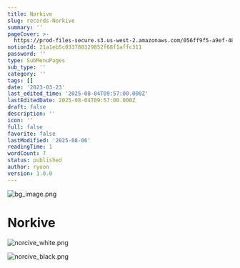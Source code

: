 ```yaml
---
title: Norkive
slug: records-Norkive
summary: ''
pageCover: >-
  https://prod-files-secure.s3.us-west-2.amazonaws.com/056ff9f5-a9ef-486f-8acb-9eef51d06a2d/55a37539-09f5-404b-b90d-d3c58374c693/bg_image.png?X-Amz-Algorithm=AWS4-HMAC-SHA256&X-Amz-Content-Sha256=UNSIGNED-PAYLOAD&X-Amz-Credential=ASIAZI2LB4666DJXNCDL%2F20250806%2Fus-west-2%2Fs3%2Faws4_request&X-Amz-Date=20250806T110203Z&X-Amz-Expires=3600&X-Amz-Security-Token=IQoJb3JpZ2luX2VjEDsaCXVzLXdlc3QtMiJHMEUCIQDnp0M9ZSWb7aLyq2SizShFAY%2BDbwTN44dY1oKO8u6pDgIgauGAlOU5dEbZ0Hy8HCbMI8WBS8TkLA9%2BJFWe2KMOT2gq%2FwMIdBAAGgw2Mzc0MjMxODM4MDUiDLb3Kn5J3VkXSkxOoircA1QbP%2BcbxCI67dWU5FnJdj%2B3sYr57WKcbEOlobF9FC8mtk6a8m4AmIUBjEUb0l57aLmIeMiO1mN%2FeGv3ISuH2Gx97cJ1LNVhZONHsXcJS%2Bk8g56ozVOzSZdZIQ9IXYyTiBCzCKlulXUylzqATnw6thMlv%2B4tqs%2FiRuYodZEWeY1NjhSfxuE%2Bd%2Bftjw2%2FGbGoHSgvcWnSnVC0gCFvJ3B8G0NQIPoX1pq25m%2Fs9wyIDKFDfITDszr3aNvIvQDn5vpD8GQKvb3l2n6j3qVh6RH%2BWepOmyk3u1VzPt279u%2B4jUMF%2Bhw4tO7BG0ScKLAM1ZvQjCovFAqdva94TaSun7rtMwfHNX6iCILxpXjWAaJ3QmttZwVppIlm%2BUiqB%2FQQ4K2aEHXHZQougPYZSywXgi6%2B9GIM0%2FjExGiG26S3o52iDCwZu1p3zzgS7dYSO0Rsjzaz0nv%2FPGw0Y81T0cXsChGZK1W5Pp5Lw88vF%2Fcp%2FS4L6Fq%2BL%2BhKgrRv6p74B61Z6ZTyWs1h7z13Y9QIov57EXTpCghJjPcQMlssoMWksWULX%2FcnwPUK5PqZyjNw92pfITGgT94FCb6TGLI176ND0fMa2vIqRA1L7jrCiZUvF9cuEIGVs3%2F1Z325r0QETOppMP%2FrzMQGOqUBNNv69GCMUJ%2B5gC3sij4%2BRS38GCSQQkeSErTGvfQ%2Fcrkr3YvoPPZcg5LvznKwuAcFU7eS64i6sivtPOK64zm%2FHJ2UFXlIwgP6YmynJBf%2F96pkMvLgdP%2FBuW5wMAMwErOqGrNyj34gBk8stObos1ANgwVkSy2072MEKCF4oa9fH%2FshC7EKkFj7hhp%2FM0Z%2FZGHV%2B%2BXkCyDl5vmVX2j%2FcbDAzcahO%2FUm&X-Amz-Signature=b39032ce6d0ede376efc8fa92d671f89bd4f67898a457b96b46b852e791cfe03&X-Amz-SignedHeaders=host&x-amz-checksum-mode=ENABLED&x-id=GetObject
notionId: 21a1eb5c033780329852f68f1affc311
password: ''
type: SubMenuPages
sub_type: ''
category: ''
tags: []
date: '2023-03-23'
last_edited_time: '2025-08-04T09:57:00.000Z'
lastEditedDate: 2025-08-04T09:57:00.000Z
draft: false
description: ''
icon: ''
full: false
favorite: false
lastModified: '2025-08-06'
readingTime: 1
wordCount: 7
status: published
author: ryoon
version: 1.0.0
---
```


![bg_image.png](https://prod-files-secure.s3.us-west-2.amazonaws.com/056ff9f5-a9ef-486f-8acb-9eef51d06a2d/e2f9c584-588c-4b3b-a275-4a207a16b839/bg_image.png?X-Amz-Algorithm=AWS4-HMAC-SHA256&X-Amz-Content-Sha256=UNSIGNED-PAYLOAD&X-Amz-Credential=ASIAZI2LB466XAUJHD44%2F20250806%2Fus-west-2%2Fs3%2Faws4_request&X-Amz-Date=20250806T110403Z&X-Amz-Expires=3600&X-Amz-Security-Token=IQoJb3JpZ2luX2VjEDsaCXVzLXdlc3QtMiJHMEUCIQC%2FBCGTsa%2Bh70BScaCEaBaj0bWIH1UhkeYSsY98gfBPpAIgLux%2B%2FRbYwGz6864PN%2BRuT4jbaKG80fovdtG0mmI1d5Qq%2FwMIdBAAGgw2Mzc0MjMxODM4MDUiDE1n8535iiAusHWs4ircAyhStYCfHkvY31la9OzT1glRGi33WOO0FBauh675y0dyNpdaC7LSASC%2Ffq7%2BUNcYmJaWQA8IA1m8StC0ZLSvZh4UiD9q6s0r4DMuutQnELOT9FrzgNrVXwZYPF%2FMBdzMp45q4cPQNMZpQaAtp%2ByjqneGSroe8CrtAES6%2F5xGO%2FelM1I3TZe6o6ezpU7%2FD34X8AGaRO1zl6kl%2FKS7ROz%2FabnUnXxj%2BZNOP9Ik6hW2mNovOMBF8%2BjnnblcUSRsJV4RiwoMwWYqxLFj2KvOXL3DZcXwJBrHg0btiMsSEZCHKqMOwW8cq3Au2ThQDTvqlcRQ2EQdLzg9STygI1UnKQ7CuSpFddBPmyq5ewYObRc8JLf5pGLKHui3zA0Yf7pxmMppCjyJnIIy4XZ8NZA10gmRJkJN5xhma6HFtKCRfhIjr2geq9cEs5cNvPuwPeb8Es1eq5PUMOrQ6gUnuMBwfdO0M8Uh%2BSTqXFKeW70rnTvXS1JkEEtH8Pyy74gxwAg6yeUBBiw0G2%2B4BUPipsQmexdi5Sp13%2BMF7PbbJCOUrIfhGFPXHnRjrIy3ViJs89Q3%2FAuZUf2%2BqRyAhsAajF%2BCWlybHE5m5Cd0gY1TbrM9n8k5%2FPzHGpim42Qd4TweL6BEMPzrzMQGOqUBFfIVg9R9wAlKUQ8qW8w7lRVRp9La9%2BQtOxCM2QwfFXjlEOZzFWxagO%2FazAdJ1UJccZ1KlY8w8%2FaCS2bOk1Vht0IT%2BpMvO9GC3dtST%2FxxInzxT1Nj955N9eRX2xRFS687kJTLioWXCaJmOg7B2KyJ6OOJvSDLeQfyzDC0CbhNQAuXFTcpr0QbkXA3tLWHvpykDehRJAGlTEYO9sdZctP0g0r6Nf0d&X-Amz-Signature=09efbc4fd4281b2db1d747d3e2310c1d2665eb94a6ac1af9312e9d29f7130376&X-Amz-SignedHeaders=host&x-amz-checksum-mode=ENABLED&x-id=GetObject)


# Norkive


![norcive_white.png](https://prod-files-secure.s3.us-west-2.amazonaws.com/056ff9f5-a9ef-486f-8acb-9eef51d06a2d/582bea11-8dc2-4dcb-be19-021bb116d2ac/norcive_white.png?X-Amz-Algorithm=AWS4-HMAC-SHA256&X-Amz-Content-Sha256=UNSIGNED-PAYLOAD&X-Amz-Credential=ASIAZI2LB466XAUJHD44%2F20250806%2Fus-west-2%2Fs3%2Faws4_request&X-Amz-Date=20250806T110403Z&X-Amz-Expires=3600&X-Amz-Security-Token=IQoJb3JpZ2luX2VjEDsaCXVzLXdlc3QtMiJHMEUCIQC%2FBCGTsa%2Bh70BScaCEaBaj0bWIH1UhkeYSsY98gfBPpAIgLux%2B%2FRbYwGz6864PN%2BRuT4jbaKG80fovdtG0mmI1d5Qq%2FwMIdBAAGgw2Mzc0MjMxODM4MDUiDE1n8535iiAusHWs4ircAyhStYCfHkvY31la9OzT1glRGi33WOO0FBauh675y0dyNpdaC7LSASC%2Ffq7%2BUNcYmJaWQA8IA1m8StC0ZLSvZh4UiD9q6s0r4DMuutQnELOT9FrzgNrVXwZYPF%2FMBdzMp45q4cPQNMZpQaAtp%2ByjqneGSroe8CrtAES6%2F5xGO%2FelM1I3TZe6o6ezpU7%2FD34X8AGaRO1zl6kl%2FKS7ROz%2FabnUnXxj%2BZNOP9Ik6hW2mNovOMBF8%2BjnnblcUSRsJV4RiwoMwWYqxLFj2KvOXL3DZcXwJBrHg0btiMsSEZCHKqMOwW8cq3Au2ThQDTvqlcRQ2EQdLzg9STygI1UnKQ7CuSpFddBPmyq5ewYObRc8JLf5pGLKHui3zA0Yf7pxmMppCjyJnIIy4XZ8NZA10gmRJkJN5xhma6HFtKCRfhIjr2geq9cEs5cNvPuwPeb8Es1eq5PUMOrQ6gUnuMBwfdO0M8Uh%2BSTqXFKeW70rnTvXS1JkEEtH8Pyy74gxwAg6yeUBBiw0G2%2B4BUPipsQmexdi5Sp13%2BMF7PbbJCOUrIfhGFPXHnRjrIy3ViJs89Q3%2FAuZUf2%2BqRyAhsAajF%2BCWlybHE5m5Cd0gY1TbrM9n8k5%2FPzHGpim42Qd4TweL6BEMPzrzMQGOqUBFfIVg9R9wAlKUQ8qW8w7lRVRp9La9%2BQtOxCM2QwfFXjlEOZzFWxagO%2FazAdJ1UJccZ1KlY8w8%2FaCS2bOk1Vht0IT%2BpMvO9GC3dtST%2FxxInzxT1Nj955N9eRX2xRFS687kJTLioWXCaJmOg7B2KyJ6OOJvSDLeQfyzDC0CbhNQAuXFTcpr0QbkXA3tLWHvpykDehRJAGlTEYO9sdZctP0g0r6Nf0d&X-Amz-Signature=c714430db1fec8a546df02e0aa1905220ee0b3ea756783da57ea443a57a54f36&X-Amz-SignedHeaders=host&x-amz-checksum-mode=ENABLED&x-id=GetObject)


![norcive_black.png](https://prod-files-secure.s3.us-west-2.amazonaws.com/056ff9f5-a9ef-486f-8acb-9eef51d06a2d/696c16d7-1c34-4325-ba04-b805d4e069cf/norcive_black.png?X-Amz-Algorithm=AWS4-HMAC-SHA256&X-Amz-Content-Sha256=UNSIGNED-PAYLOAD&X-Amz-Credential=ASIAZI2LB466XAUJHD44%2F20250806%2Fus-west-2%2Fs3%2Faws4_request&X-Amz-Date=20250806T110403Z&X-Amz-Expires=3600&X-Amz-Security-Token=IQoJb3JpZ2luX2VjEDsaCXVzLXdlc3QtMiJHMEUCIQC%2FBCGTsa%2Bh70BScaCEaBaj0bWIH1UhkeYSsY98gfBPpAIgLux%2B%2FRbYwGz6864PN%2BRuT4jbaKG80fovdtG0mmI1d5Qq%2FwMIdBAAGgw2Mzc0MjMxODM4MDUiDE1n8535iiAusHWs4ircAyhStYCfHkvY31la9OzT1glRGi33WOO0FBauh675y0dyNpdaC7LSASC%2Ffq7%2BUNcYmJaWQA8IA1m8StC0ZLSvZh4UiD9q6s0r4DMuutQnELOT9FrzgNrVXwZYPF%2FMBdzMp45q4cPQNMZpQaAtp%2ByjqneGSroe8CrtAES6%2F5xGO%2FelM1I3TZe6o6ezpU7%2FD34X8AGaRO1zl6kl%2FKS7ROz%2FabnUnXxj%2BZNOP9Ik6hW2mNovOMBF8%2BjnnblcUSRsJV4RiwoMwWYqxLFj2KvOXL3DZcXwJBrHg0btiMsSEZCHKqMOwW8cq3Au2ThQDTvqlcRQ2EQdLzg9STygI1UnKQ7CuSpFddBPmyq5ewYObRc8JLf5pGLKHui3zA0Yf7pxmMppCjyJnIIy4XZ8NZA10gmRJkJN5xhma6HFtKCRfhIjr2geq9cEs5cNvPuwPeb8Es1eq5PUMOrQ6gUnuMBwfdO0M8Uh%2BSTqXFKeW70rnTvXS1JkEEtH8Pyy74gxwAg6yeUBBiw0G2%2B4BUPipsQmexdi5Sp13%2BMF7PbbJCOUrIfhGFPXHnRjrIy3ViJs89Q3%2FAuZUf2%2BqRyAhsAajF%2BCWlybHE5m5Cd0gY1TbrM9n8k5%2FPzHGpim42Qd4TweL6BEMPzrzMQGOqUBFfIVg9R9wAlKUQ8qW8w7lRVRp9La9%2BQtOxCM2QwfFXjlEOZzFWxagO%2FazAdJ1UJccZ1KlY8w8%2FaCS2bOk1Vht0IT%2BpMvO9GC3dtST%2FxxInzxT1Nj955N9eRX2xRFS687kJTLioWXCaJmOg7B2KyJ6OOJvSDLeQfyzDC0CbhNQAuXFTcpr0QbkXA3tLWHvpykDehRJAGlTEYO9sdZctP0g0r6Nf0d&X-Amz-Signature=39c150fae05f542c3c5dae168f59c35f8af2bebd0de914abe46ea40ec66ebf0b&X-Amz-SignedHeaders=host&x-amz-checksum-mode=ENABLED&x-id=GetObject)

